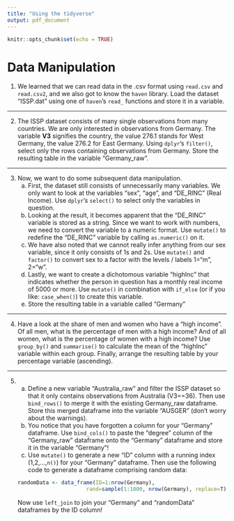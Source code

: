 ```yaml
---
title: "Using the tidyverse"
output: pdf_document
---
```


```r
knitr::opts_chunk$set(echo = TRUE)
```

# Data Manipulation


1. We learned that we can read data in the .csv format using `read.csv` and `read.csv2`, and we also got to know the `haven` library. Load the dataset "ISSP.dat" using one of `haven`'s `read_` functions and store it in a variable.

***

2. The ISSP dataset consists of many single observations from many countries. We are only interested in observations from Germany. The variable **V3** signifies the country, the value 276.1 stands for West Germany, the value 276.2 for East Germany. Using `dplyr`'s `filter()`, select only the rows containing observations from Germany. Store the resulting table in the variable "Germany_raw".

***

3. Now, we want to do some subsequent data manipulation.
    a. First, the dataset still consists of unnecessarily many variables. We only want to look at the variables "sex", "age", and "DE_RINC" (Real Income). Use `dplyr`'s `select()` to select only the variables in question.
    b. Looking at the result, it becomes apparent that the "DE_RINC" variable is stored as a string. Since we want to work with numbers, we need to convert the variable to a numeric format. Use `mutate()` to redefine the "DE_RINC" variable by calling `as.numeric()` on it.
    c. We have also noted that we cannot really infer anything from our sex variable, since it only consists of 1s and 2s. Use `mutate()` and `factor()` to convert sex to a factor with the levels / labels 1="m", 2="w".
    d. Lastly, we want to create a dichotomous variable "highInc" that indicates whether the person in question has a monthly real income of 5000 or more. Use `mutate()` in combination with `if_else` (or if you like: `case_when()`) to create this variable.
    e. Store the resulting table in a variable called "Germany"
  
***

4. Have a look at the share of men and women who have a "high income". Of all men, what is the percentage of men with a high income? And of all women, what is the percentage of women with a high income? Use `group_by()` and `summarise()` to calculate the mean of the "highInc" variable within each group. Finally, arrange the resulting table by your percentage variable (ascending). 

*** 

5. 
    a. Define a new variable "Australia_raw" and filter the ISSP dataset so that it only contains observations from Australia (V3==36). Then use `bind_rows()` to merge it with the existing Germany_raw dataframe. Store this merged dataframe into the variable "AUSGER" (don't worry about the warnings).
    b. You notice that you have forgotten a column for your "Germany" dataframe. Use `bind_cols()` to paste the "degree" column of the "Germany_raw" dataframe onto the "Germany" dataframe and store it in the variable "Germany"!
    c. Use `mutate()` to generate a new "ID" column with a running index (1,2,...,`n()`) for your "Germany" dataframe. Then use the following code to generate a dataframe comprising random data:
```r
randomData <- data_frame(ID=1:nrow(Germany), 
                         rand=sample(1:1000, nrow(Germany), replace=T))
```
Now use `left_join` to join your "Germany" and "randomData" dataframes by the ID column!
